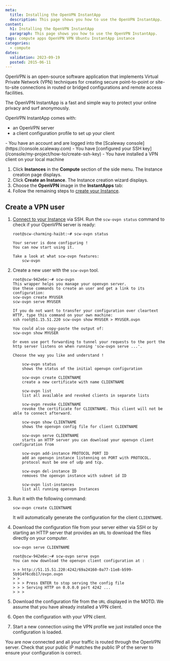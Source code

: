 ```yaml
---
meta:
  title: Installing the OpenVPN InstantApp
  description: This page shows you how to use the OpenVPN InstantApp.
content:
  h1: Installing the OpenVPN InstantApp
  paragraph: This page shows you how to use the OpenVPN InstantApp.
tags: compute apps OpenVPN VPN Ubuntu InstantApp instance
categories:
  - compute
dates:
  validation: 2023-09-19
  posted: 2015-06-11
---
```


OpenVPN is an open-source software application that implements Virtual Private Network (VPN) techniques for creating secure point-to-point or site-to-site connections in routed or bridged configurations and remote access facilities.

The OpenVPN InstantApp is a fast and simple way to protect your online privacy and surf anonymously.

OpenVPN InstantApp comes with:
  - an OpenVPN server
  - a client configuration profile to set up your client

<Macro id="iam-requirements" />
 
<Message type="requirement">
  - You have an account and are logged into the [Scaleway console](https://console.scaleway.com)
  - You have [configured your SSH key](/console/my-project/how-to/create-ssh-key)
  - You have installed a VPN client on your local machine
</Message>

1. Click **Instances** in the **Compute** section of the side menu. The Instance creation page displays.
2. Click **Create an Instance**. The Instance creation wizard displays.
3. Choose the **OpenVPN** image in the **InstantApps** tab:
4. Follow the remaining steps to [create your Instance](/compute/instances/how-to/create-an-instance/).

## Create a VPN user

1. [Connect to your Instance](/compute/instances/how-to/connect-to-instance/) via SSH. Run the `scw-ovpn status` command to check if your OpenVPN server is ready:
    ```
    root@scw-charming-haibt:~# scw-ovpn status

    Your server is done configuring !
    You can now start using it.

    Take a look at what scw-ovpn features:
        scw-ovpn
    ```
2. Create a new user with the `scw-ovpn` tool.
    ```
    root@scw-942e6e:~# scw-ovpn
    This wrapper helps you manage your openvpn server.
    Use these commands to create an user and get a link to its configuration:
    scw-ovpn create MYUSER
    scw-ovpn serve MYUSER

    If you do not want to transfer your configuration over cleartext HTTP, type this command on your own machine:
    ssh root@51.15.51.220 scw-ovpn show MYUSER > MYUSER.ovpn

    You could also copy-paste the output of:
    scw-ovpn show MYUSER

    Or even use port forwarding to tunnel your requests to the port the http server listens on when running 'scw-ovpn serve ...'.

    Choose the way you like and understand !

        scw-ovpn status
        shows the status of the initial openvpn configuration

        scw-ovpn create CLIENTNAME
        create a new certificate with name CLIENTNAME

        scw-ovpn list
        list all available and revoked clients in separate lists

        scw-ovpn revoke CLIENTNAME
        revoke the certificate for CLIENTNAME. This client will not be able to connect afterward.

        scw-ovpn show CLIENTNAME
        shows the openvpn config file for client CLIENTNAME

        scw-ovpn serve CLIENTNAME
        starts an HTTP server you can download your openvpn client configuration from

        scw-ovpn add-instance PROTOCOL PORT ID
        add an openvpn instance listenning on PORT with PROTOCOL.
        protocol must be one of udp and tcp.

        scw-ovpn del-instance ID
        removes the openvpn instance with subnet id ID

        scw-ovpn list-instances
        list all running openvpn Instances
    ```
3. Run it with the following command:
    ```
    scw-ovpn create CLIENTNAME
    ```
    It will automatically generate the configuration for the client `CLIENTNAME`.
4. Download the configuration file from your server either via SSH or by starting an HTTP server that provides an `URL` to download the files directly on your computer.
    ```
    scw-ovpn serve CLIENTNAME
    ```

    ```
    root@scw-942e6e:~# scw-ovpn serve ovpn
    You can now download the openvpn client configuration at :

    > > http://51.15.51.220:4242/69a24160-0a77-11e8-b599-5b914f6cdb17/ovpn.ovpn
    > >
    > > > Press ENTER to stop serving the config file
    > > > Serving HTTP on 0.0.0.0 port 4242 ...
    > > >
    ```
5. Download the configuration file from the `URL` displayed in the MOTD. We assume that you have already installed a VPN client.
6. Open the configuration with your VPN client.
    <Lightbox src="scaleway-tunnelblick03.webp" alt="" />
7. Start a new connection using the VPN profile we just installed once the configuration is loaded.
    <Lightbox src="scaleway-tunnelblick04.webp" alt="" />

You are now connected and all your traffic is routed through the OpenVPN server. Check that your public IP matches the public IP of the server to ensure your configuration is correct. 

